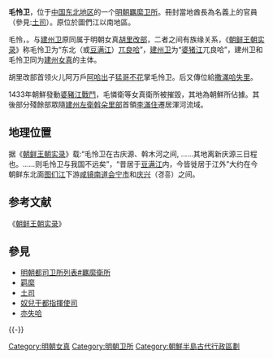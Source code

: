 {{unreferenced|time=2013-05-10T06:50:44+00:00}}
'''毛怜卫'''，位于[[中国东北地区|中国东北地区]]的一个[[明朝|明朝]][[羈縻#元朝以後|羈縻卫所]]。冊封當地酋長為名義上的官員（參見:[[土司|土司]]）。原位於圖們江以南地區。

毛怜，{{cn-span|{{or|[[满语|满语]]|date=2021年8月}}意为“马”|date=2021年8月}}。与[[建州卫|建州卫]]原同属于明朝女真[[胡里改部|胡里改部]]，二者之间有族缘关系，《[[朝鲜王朝实录|朝鲜王朝实录]]》称毛怜卫为“东北（或[[豆满江|豆满江]]）[[兀良哈|兀良哈]]”，[[建州卫|建州卫]]为“[[婆猪江|婆猪江]]兀良哈”，建州卫和毛怜卫同为[[建州女真|建州女真]]的主体。

胡里改部首领火儿阿万戶[[阿哈出|阿哈出]]子[[猛哥不花|猛哥不花]]掌毛怜卫。后又傳位給[[撒滿哈失里|撒滿哈失里]]。

1433年朝鮮發動[[婆豬江戰鬥|婆豬江戰鬥]]，毛憐衛等女真衛所被摧毀，其地為朝鮮所佔據。其後部分殘餘部眾隨[[建州左衛|建州左衛]][[斡朵里部|斡朵里部]]首領[[李滿住|李滿住]]遷居渾河流域。

== 地理位置 ==
据《[[朝鲜王朝实录|朝鲜王朝实录]]》载:“毛怜卫在古庆源、斡木河之间, ……其地离新庆源三日程也。……则毛怜卫与我国不远矣”，“昔居于[[豆满江|豆满江]]内，今皆徙居于江外”大约在今朝鲜东北面[[图们江|图们江]]下游[[咸镜南道|咸镜南道]][[会宁市|会宁市]]和[[庆兴|庆兴]]（경흥）之间。

== 参考文献 ==
《[[朝鲜王朝实录|朝鲜王朝实录]]》
{{Reflist|2}}

== 參見 ==
* [[明朝都司卫所列表#羈縻衛所|明朝都司卫所列表#羈縻衛所]]
* [[羁縻|羁縻]]
* [[土司|土司]]
* [[奴兒干都指揮使司|奴兒干都指揮使司]]
* [[亦失哈|亦失哈]]

{{-}}
{{明朝行政区划|nocat}}
{{明朝行政区划小作品}}
{{DEFAULTSORT:J建州三衛}}
[[Category:明朝女真|Category:明朝女真]]
[[Category:明朝卫所|Category:明朝卫所]]
[[Category:朝鮮半島古代行政區劃|Category:朝鮮半島古代行政區劃]]
